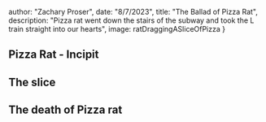 




  author: "Zachary Proser",
  date: "8/7/2023",
  title: "The Ballad of Pizza Rat",
  description: "Pizza rat went down the stairs of the subway and took the L train straight into our hearts", 
  image: ratDraggingASliceOfPizza
 }

  
 ## Pizza Rat - Incipit

## The slice 

## The death of Pizza rat    
  
